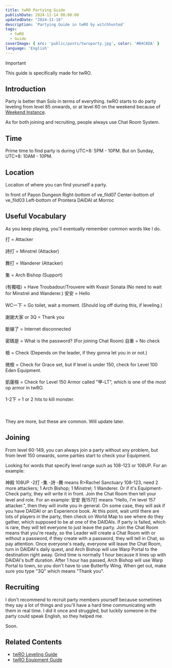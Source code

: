 ```yaml
---
title: twRO Partying Guide 
publishDate: 2024-11-14 08:00:00
updatedDate: "2024-11-16"
description: 'Partying Guide in twRO by witchhunted'
tags:
  - twRO
  - Guide
coverImage: { src: 'public/posts/twroparty.jpg', color: '#B4C6DA' }
language: 'English'
---
```



> [!IMPORTANT]
> This guide is specifically made for twRO.

## Introduction

Party is better than Solo in terms of everything. twRO starts to do party leveling from level 85 onwards, or at level 60 on the weekend because of [Weekend Instance](https://irowiki.org/wiki/Weekend).

As for both joining and recruiting, people always use Chat Room System.

## Time

Prime time to find party is during UTC+8: 5PM - 10PM. But on Sunday, UTC+8: 10AM - 10PM.

## Location

Location of where you can find yourself a party.

<Collapse title="Weekend Instance (60-80)">
<span>In front of Payon Dungeon</span>
</Collapse>

<Collapse title="ve_fild07 (85-99)">
<span>Right-bottom of ve_fild07</span>
</Collapse>

<Collapse title="ve_fild03 (95-110)">
<span>Center-bottom of ve_fild03</span>
</Collapse>

<Collapse title="Level 108-260">
<span>Left-bottom of Prontera</span>
</Collapse>

<Collapse title="Level 200-260">
<span>DAIDAI at Morroc</span>
</Collapse>

## Useful Vocabulary

As you keep playing, you'll eventually remember common words like I do.

<Collapse title="Roles">
<span>打 = Attacker
<br></br>詩打 = Minstrel (Attacker)
<br></br>舞打 = Wanderer (Attacker)
<br></br>集 = Arch Bishop (Support)
<br></br>(有獨唱) = Have Troubadour/Trouvere with Kvasir Sonata (No need to wait for Minstrel and Wanderer.)</span>
</Collapse>

<Collapse title="Chat">
<span>安安 = Hello
<br></br>WC一下 = Go toilet, wait a moment. (Should log off during this, if leveling.)
<br></br>謝謝大家 or 3Q = Thank you
<br></br>斷線了 = Internet disconnected
<br></br>密碼是 = What is the password? (For joining Chat Room)</span>
</Collapse>

<Collapse title="Equipment-Check">
<span>自重 = No check
<br></br>檢 = Check (Depends on the leader, if they gonna let you in or not.)
<br></br>微檢 = Check for Grace set, but if level is under 150, check for Level 100 Eden Equipment.
<br></br>凱薩檢 = Check for Level 150 Armor called "甲-LT", which is one of the most op armor in twRO.
<br></br>1-2下 = 1 or 2 hits to kill monster.
<br></br><br></br>They are more, but these are common. Will update later.</span>
</Collapse>

## Joining

From level 60-149, you can always join a party without any problem, but from level 150 onwards, some parties start to check your Equipment.

<Collapse title="Step 1 - Find a party">
<span>Looking for words that specify level range such as 108-123 or 108UP. For an example:
<br></br>神殿 108UP -2打 -集 -詩 -舞 means R>Rachel Sanctuary 108-123, need 2 more attackers; 1 Arch Bishop; 1 Minstrel; 1 Wanderer. Or if it's Equipment-Check party, they will
write it in front.</span>
</Collapse>

<Collapse title="Step 2 - Ask to join">
<span>Join the Chat Room then tell your level and role. For an example: 安安 我157打 means "Hello, I'm level 157 attacker.", then they will invite you in general. On some case, they will ask if you have DAIDAI or an Experience book.</span>
</Collapse>

<Collapse title="Step 3 - Wait">
<span>At this point, wait until there are lots of players in the party, then check on World Map to see where do they gather, which supposed to be at one of the DAIDAIs. If party is failed, which is rare, they will tell everyone to just leave the party.</span>
</Collapse>

<Collapse title="Step 4 - Ready to go">
<span>Join the Chat Room means that you're ready, so the Leader will create a Chat Room with or without a password, if they create with a password, they will tell in Chat, so pay attention.
Once everyone's ready, everyone will leave the Chat Room, turn in DAIDAI's daily quest, and Arch Bishop will use Warp Portal to the destination right away. Grind time is normally 1 hour because it lines up with DAIDAI's buff duration.</span>
</Collapse>

<Collapse title="Step 5 - Ready to leave">
<span>After 1 hour has passed, Arch Bishop will use Warp Portal to town, so you don't have to use Butterfly Wing. When get out, make sure you type "3Q" which means "Thank you".</span>
</Collapse>

## Recruiting

I don't recommend to recruit party members yourself because sometimes they say a lot of things and you'll have a hard time communicating with them in real time. I did it once and struggled, but luckily someone in the party could speak English, so they helped me.

<Collapse title="Step 1">
<span>Soon.</span>
</Collapse>

## Related Contents

- [twRO Leveling Guide](twro_leveling_guide)
- [twRO Equipment Guide](twro_equipment_guide)